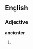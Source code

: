 ==English==

===Adjective===
'''ancienter'''

# {{comparative of|[[ancient]]}}
{{anagrams:en/aceeinnrt}}